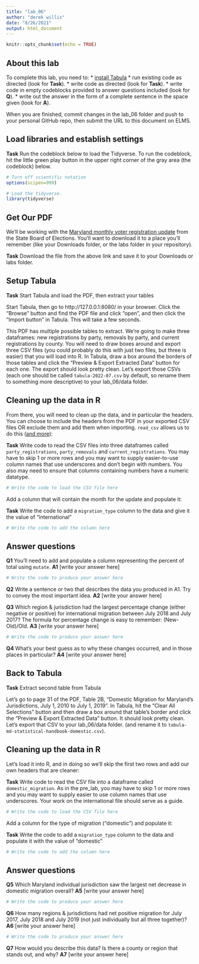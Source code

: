 ```yaml
---
title: "lab_06"
author: "derek willis"
date: "8/26/2021"
output: html_document
---
```


```r
knitr::opts_chunk$set(echo = TRUE)
```

## About this lab

To complete this lab, you need to:
* [install Tabula](https://tabula.technology/)
* run existing code as directed (look for **Task**).
* write code as directed (look for **Task**).
* write code in empty codeblocks provided to answer questions included (look for **Q**).
* write out the answer in the form of a complete sentence in the space given (look for **A**).

When you are finished, commit changes in the lab_06 folder and push to your personal GitHub repo, then submit the URL to this document on ELMS.

## Load libraries and establish settings

**Task** Run the codeblock below to load the Tidyverse. To run the codeblock, hit the little green play button in the upper right corner of the gray area (the codeblock) below.

```r
# Turn off scientific notation
options(scipen=999)

# Load the tidyverse.
library(tidyverse)
```

## Get Our PDF

We'll be working with the [Maryland monthly voter registration update](https://elections.maryland.gov/pdf/vrar/2022_07.pdf) from the State Board of Elections. You'll want to download it to a place you'll remember (like your Downloads folder, or the labs folder in your repository).

**Task** Download the file from the above link and save it to your Downloads or labs folder.

## Setup Tabula

**Task** Start Tabula and load the PDF, then extract your tables

Start Tabula, then go to http://127.0.0.1:8080/ in your browser. Click the "Browse" button and find the PDF file and click "open", and then click the "Import button" in Tabula. This will take a few seconds.

This PDF has multiple possible tables to extract. We're going to make three dataframes: new registrations by party, removals by party, and current registrations by county. You will need to draw boxes around and export three CSV files (you could probably do this with just two files, but three is easier) that you will load into R. In Tabula, draw a box around the borders of those tables and click the "Preview & Export Extracted Data" button for each one. The export should look pretty clean. Let's export those CSVs (each one should be called `tabula-2022-07.csv` by default, so rename them to something more descriptive) to your lab_06/data folder.

## Cleaning up the data in R

From there, you will need to clean up the data, and in particular the headers. You can choose to include the headers from the PDF in your exported CSV files OR exclude them and add them when importing. `read_csv` allows us to do this ([and more](https://readr.tidyverse.org/reference/read_delim.html)):

**Task** Write code to read the CSV files into three dataframes called `party_registrations`, `party_removals` and `current_registrations`. You may have to skip 1 or more rows and you may want to supply easier-to-use column names that use underscores and don't begin with numbers. You also may need to ensure that columns containing numbers have a numeric datatype.

```r
# Write the code to load the CSV file here
```

Add a column that will contain the month for the update and populate it:

**Task** Write the code to add a `migration_type` column to the data and give it the value of "international"

```r
# Write the code to add the column here
```

## Answer questions

**Q1** 
You'll need to add and populate a column representing the percent of total using `mutate`.
**A1** [write your answer here]

```r
# Write the code to produce your answer here

```

**Q2** Write a sentence or two that describes the data you produced in A1. Try to convey the most important idea.
**A2** [write your answer here]

**Q3** Which region & jurisdiction had the largest percentage change (either negative or positive) for international migration between July 2018 and July 2017? The formula for percentage change is easy to remember: (New-Old)/Old.
**A3** [write your answer here]

```r
# Write the code to produce your answer here

```

**Q4** What's your best guess as to why these changes occurred, and in those places in particular?
**A4** [write your answer here]


## Back to Tabula

**Task** Extract second table from Tabula

Let's go to page 31 of the PDF, Table 2B, "Domestic Migration for Maryland's Jurisdictions, July 1, 2010 to July 1, 2019". In Tabula, hit the "Clear All Selections" button and then draw a box around that table's border and click the "Preview & Export Extracted Data" button. It should look pretty clean. Let's export that CSV to your lab_06/data folder. (and rename it to `tabula-md-statistical-handbook-domestic.csv`).

## Cleaning up the data in R

Let's load it into R, and in doing so we'll skip the first two rows and add our own headers that are cleaner:

**Task** Write code to read the CSV file into a dataframe called `domestic_migration`. As in the pre_lab, you may have to skip 1 or more rows and you may want to supply easier to use column names that use underscores. Your work on the international file should serve as a guide.

```r
# Write the code to load the CSV file here
```

Add a column for the type of migration ("domestic") and populate it:

**Task** Write the code to add a `migration_type` column to the data and populate it with the value of "domestic"

```r
# Write the code to add the column here
```

## Answer questions
**Q5** Which Maryland individual jurisdiction saw the largest net decrease in domestic migration overall?
**A5** [write your answer here]

```r
# Write the code to produce your answer here

```

**Q6** How many regions & jurisdictions had net positive migration for July 2017, July 2018 and July 2019 (not just individually but all three together)?
**A6** [write your answer here]

```r
# Write the code to produce your answer here

```

**Q7** How would you describe this data? Is there a county or region that stands out, and why?
**A7** [write your answer here]
